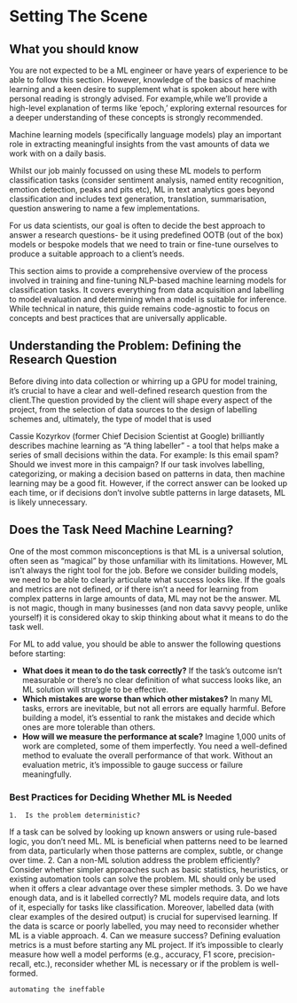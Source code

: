 # Setting The Scene

::: {.callout-warning collapse="false"}
# What you should know

You are not expected to be a ML engineer or have years of experience to be able to follow this section. However, knowledge of the basics of machine learning and a keen desire to supplement what is spoken about here with personal reading is strongly advised. For example,while we’ll provide a high-level explanation of terms like 'epoch,' exploring external resources for a deeper understanding of these concepts is strongly recommended.
:::

Machine learning models (specifically language models) play an important role in extracting meaningful insights from the vast amounts of data we work with on a daily basis.

Whilst our job mainly focussed on using these ML models to perform classification tasks (consider sentiment analysis, named entity recognition, emotion detection, peaks and pits etc), ML in text analytics goes beyond classification and includes text generation, translation, summarisation, question answering to name a few implementations.

For us data scientists, our goal is often to decide the best approach to answer a research questions- be it using predefined OOTB (out of the box) models or bespoke models that we need to train or fine-tune ourselves to produce a suitable approach to a client's needs.

This section aims to provide a comprehensive overview of the process involved in training and fine-tuning NLP-based machine learning models for classification tasks. It covers everything from data acquisition and labelling to model evaluation and determining when a model is suitable for inference. While technical in nature, this guide remains code-agnostic to focus on concepts and best practices that are universally applicable.

## Understanding the Problem: Defining the Research Question {#sec-research-question}

Before diving into data collection or whirring up a GPU for model training, it's crucial to have a clear and well-defined research question from the client.The question provided by the client will shape every aspect of the project, from the selection of data sources to the design of labelling schemes and, ultimately, the type of model that is used

Cassie Kozyrkov (former Chief Decision Scientist at Google) brilliantly describes machine learning as "A thing labeller" - a tool that helps make a series of small decisions within the data. For example: Is this email spam? Should we invest more in this campaign? If our task involves labelling, categorizing, or making a decision based on patterns in data, then machine learning may be a good fit. However, if the correct answer can be looked up each time, or if decisions don't involve subtle patterns in large datasets, ML is likely unnecessary.

## Does the Task Need Machine Learning? {#sec-needs-ml}

One of the most common misconceptions is that ML is a universal solution, often seen as “magical” by those unfamiliar with its limitations. However, ML isn't always the right tool for the job. Before we consider building models, we need to be able to clearly articulate what success looks like. If the goals and metrics are not defined, or if there isn't a need for learning from complex patterns in large amounts of data, ML may not be the answer. ML is not magic, though in many businesses (and non data savvy people, unlike yourself) it is considered okay to skip thinking about what it means to do the task well.

For ML to add value, you should be able to answer the following questions before starting:

* **What does it mean to do the task correctly?** If the task's outcome isn't measurable or there's no clear definition of what success looks like, an ML solution will struggle to be effective.
* **Which mistakes are worse than which other mistakes?** In many ML tasks, errors are inevitable, but not all errors are equally harmful. Before building a model, it's essential to rank the mistakes and decide which ones are more tolerable than others.
* **How will we measure the performance at scale?** Imagine 1,000 units of work are completed, some of them imperfectly. You need a well-defined method to evaluate the overall performance of that work. Without an evaluation metric, it's impossible to gauge success or failure meaningfully.

### Best Practices for Deciding Whether ML is Needed

	1.	Is the problem deterministic?
If a task can be solved by looking up known answers or using rule-based logic, you don't need ML. ML is beneficial when patterns need to be learned from data, particularly when those patterns are complex, subtle, or change over time.
	2.	Can a non-ML solution address the problem efficiently?
Consider whether simpler approaches such as basic statistics, heuristics, or existing automation tools can solve the problem. ML should only be used when it offers a clear advantage over these simpler methods.
	3.	Do we have enough data, and is it labelled correctly?
ML models require data, and lots of it, especially for tasks like classification. Moreover, labelled data (with clear examples of the desired output) is crucial for supervised learning. If the data is scarce or poorly labelled, you may need to reconsider whether ML is a viable approach.
	4.	Can we measure success?
Defining evaluation metrics is a must before starting any ML project. If it's impossible to clearly measure how well a model performs (e.g., accuracy, F1 score, precision-recall, etc.), reconsider whether ML is necessary or if the problem is well-formed.

`automating the ineffable`

